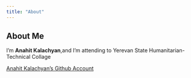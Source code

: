 ```yaml
---
title: "About"
---
```

## About Me
I'm **Anahit Kalachyan**,and I'm attending to Yerevan State Humanitarian-Technical Collage



[Anahit Kalachyan's Github Account](https://github.com/Ankalachyan/)